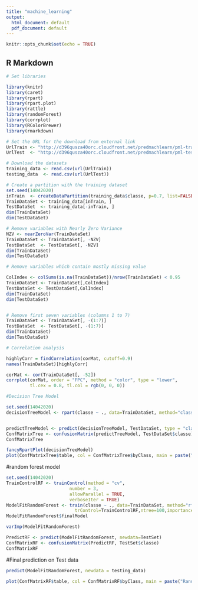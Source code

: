 ```yaml
---
title: "machine_learning"
output:
  html_document: default
  pdf_document: default
---
```


```r
knitr::opts_chunk$set(echo = TRUE)
```

## R Markdown

```r
# Set libraries 

library(knitr)
library(caret)
library(rpart)
library(rpart.plot)
library(rattle)
library(randomForest)
library(corrplot)
library(RColorBrewer)
library(rmarkdown)
```
```r
# Set the URL for the download from external link
UrlTrain <- "http://d396qusza40orc.cloudfront.net/predmachlearn/pml-training.csv"
UrlTest  <- "http://d396qusza40orc.cloudfront.net/predmachlearn/pml-testing.csv"

# Download the datasets
training_data <- read.csv(url(UrlTrain))
testing_data  <- read.csv(url(UrlTest))

# Create a partition with the training dataset 
set.seed(14042020)
inTrain  <- createDataPartition(training_data$classe, p=0.7, list=FALSE)
TrainDataSet <- training_data[inTrain, ]
TestDataSet  <- training_data[-inTrain, ]
dim(TrainDataSet)
dim(TestDataSet)

# Remove variables with Nearly Zero Variance
NZV <- nearZeroVar(TrainDataSet)
TrainDataSet <- TrainDataSet[, -NZV]
TestDataSet  <- TestDataSet[, -NZV]
dim(TrainDataSet)
dim(TestDataSet)

# Remove variables which contain mostly missing value 

ColIndex <- colSums(is.na(TrainDataSet))/nrow(TrainDataSet) < 0.95
TrainDataSet <- TrainDataSet[,ColIndex]
TestDataSet <- TestDataSet[,ColIndex]
dim(TrainDataSet)
dim(TestDataSet)


# Remove first seven variables (columns 1 to 7)
TrainDataSet <- TrainDataSet[, -(1:7)]
TestDataSet  <- TestDataSet[, -(1:7)]
dim(TrainDataSet)
dim(TestDataSet)
```
```r

# Correlation analysis

highlyCorr = findCorrelation(corMat, cutoff=0.9)
names(TrainDataSet)[highlyCorr]

```
```r
corMat <- cor(TrainDataSet[, -52])
corrplot(corMat, order = "FPC", method = "color", type = "lower", 
         tl.cex = 0.8, tl.col = rgb(0, 0, 0))


```
```r

#Decision Tree Model

set.seed(14042020)
decisionTreeModel <- rpart(classe ~ ., data=TrainDataSet, method="class")


predictTreeModel <- predict(decisionTreeModel, TestDataSet, type = "class")
ConfMatrixTree <- confusionMatrix(predictTreeModel, TestDataSet$classe)
ConfMatrixTree


```

```r
fancyRpartPlot(decisionTreeModel)
plot(ConfMatrixTree$table, col = ConfMatrixTree$byClass, main = paste("Decision Tree Model - Confusion Matrix: Accuracy =", round(ConfMatrixTree$overall['Accuracy'], 4)))

```

#random forest model
```r



set.seed(14042020)
TrainControlRF <- trainControl(method = "cv",
                        number = 3,
                        allowParallel = TRUE,
                        verboseIter = TRUE)
ModelFitRandomForest <- train(classe ~ ., data=TrainDataSet, method="rf",
                          trControl=TrainControlRF,ntree=100,importance=TRUE)
ModelFitRandomForest$finalModel

varImp(ModelFitRandomForest)

PredictRF <- predict(ModelFitRandomForest, newdata=TestSet)
ConfMatrixRF <- confusionMatrix(PredictRF, TestSet$classe)
ConfMatrixRF


```
#Final prediction on Test data
```r
predict(ModelFitRandomForest, newdata = testing_data)

```

```r

plot(ConfMatrixRF$table, col = ConfMatrixRF$byClass, main = paste("Random Forest Model - Confusion Matrix: Accuracy =", round(ConfMatrixRF$overall['Accuracy'], 4)))
```
